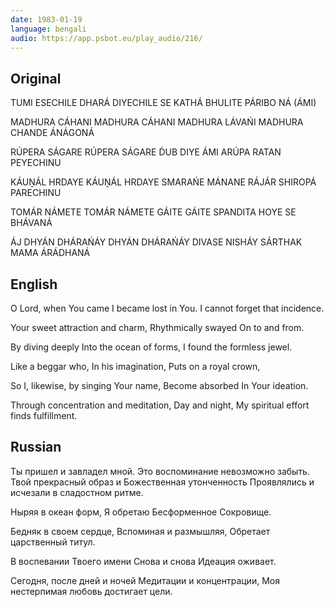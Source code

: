 ```yaml
---
date: 1983-01-19
language: bengali
audio: https://app.psbot.eu/play_audio/216/
---
```


## Original

TUMI ESECHILE DHARÁ DIYECHILE
SE KATHÁ BHULITE PÁRIBO NÁ (ÁMI)

MADHURA CÁHANI
MADHURA CÁHANI MADHURА LÁVAŃI
MADHURA CHANDE ÁNÁGONÁ

RÚPERA SÁGARE
RÚPERA SÁGARE D́UB DIYE ÁMI
ARÚPA RATAN PEYECHINU

KÁUṊÁL HRDAYE
KÁUṊÁL HRDAYE SMARAŃE MÁNANE
RÁJÁR SHIROPÁ PARECHINU

TOMÁR NÁMETE
TOMÁR NÁMETE GÁITE GÁITE
SPANDITA HOYE SE BHÁVANÁ

ÁJ DHYÁN DHÁRAŃÁY
DHYÁN DHÁRAŃÁY DIVASE NISHÁY
SÁRTHAK MAMA ÁRÁDHANÁ

## English

O Lord, when You came I became lost in You.
I cannot forget that incidence.

Your sweet attraction and charm,
Rhythmically swayed
On to and from.

By diving deeply
Into the ocean of forms,
I found the formless jewel.

Like a beggar who,
In his imagination,
Puts on a royal crown,

So I, likewise, by singing Your name,
Become absorbed
In Your ideation.

Through concentration and meditation,
Day and night,
My spiritual effort finds fulfillment.

## Russian

Ты пришел и завладел мной.
Это воспоминание невозможно забыть.
Твой прекрасный образ и
Божественная утонченность
Проявлялись и исчезали в сладостном ритме.

Ныряя в океан форм,
Я обретаю
Бесформенное Сокровище.

Бедняк в своем сердце,
Вспоминая и размышляя,
Обретает царственный титул.

В воспевании Твоего имени
Снова и снова
Идеация оживает.

Сегодня, после дней и ночей
Медитации и концентрации,
Моя нестерпимая любовь достигает цели.

